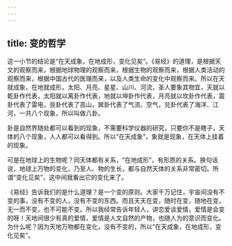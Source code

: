 ```yaml
---
---
---
```

title: 变的哲学
---




这一小节的结论是“在天成象，在地成形，变化见矣”。《易经》的道理，是根据天文的观察而来，根据地球物理的观察而来，根据生物的观察而来，根据人类活动的观察而来，根据中国古代的医理而来，以及人类生命的变化中观察而来。所以在天就成象，在地就成形，太阳、月亮、星星、山川、河流，圣人要象其物宜，天就以乾卦作代表，太阳就以离卦作代表，地就以坤卦作代表，月亮就以坎卦作代表，震卦代表了雷电，艮卦代表了高山，巽卦代表了气流、空气，兑卦代表了海洋、江河，一共八个现象，所以叫做八卦。

卦是自然界随处都可以看到的现象，不需要科学仪器的研究，只要你不是瞎子，天体的八个现象，人人都可以看得到。所以“在天成象”，象就是现象，在天体上挂着的现象。

可是在地球上的生物呢？同天体都有关系，“在地成形”，有形质的关系。换句话说，地球上万物的变化，乃至人、物的生长，都与自然天体的关系非常密切。所谓“变化见矣”，这中间就看出它的变化来了。

《易经》告诉我们的是什么道理？是一个变的原则。大家千万记住，宇宙间没有不变的事，没有不变的人，没有不变的东西。而且天天在变，随时在变，随地在变，无一而不变，也不可能不变。所以我经常告诉年轻人，讲恋爱谈爱情，爱情是会变的呀！天地间很少有真的爱情，爱情是人文自然的产物，也随人为的意识而变化。为什么呢？因为天地万物都在变化，没有不变的，所以“在天成象，在地成形，变化见矣”。